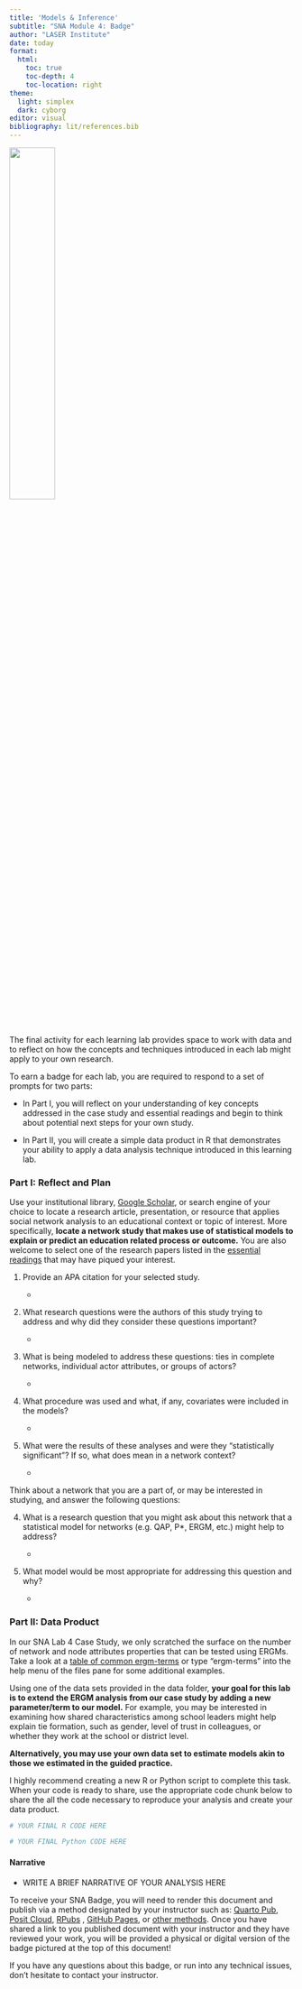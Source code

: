```yaml
---
title: 'Models & Inference'
subtitle: "SNA Module 4: Badge"
author: "LASER Institute"
date: today 
format:
  html:
    toc: true
    toc-depth: 4
    toc-location: right
theme:
  light: simplex
  dark: cyborg
editor: visual
bibliography: lit/references.bib
---
```


![](img/SNA_ModelsInf_HX.jpg){width="40%"}

The final activity for each learning lab provides space to work with data and to reflect on how the concepts and techniques introduced in each lab might apply to your own research.

To earn a badge for each lab, you are required to respond to a set of prompts for two parts: 

-   In Part I, you will reflect on your understanding of key concepts addressed in the case study and essential readings and begin to think about potential next steps for your own study.

-   In Part II, you will create a simple data product in R that demonstrates your ability to apply a data analysis technique introduced in this learning lab.

### Part I: Reflect and Plan

Use your institutional library, [Google Scholar](https://scholar.google.com/), or search engine of your choice to locate a research article, presentation, or resource that applies social network analysis to an educational context or topic of interest. More specifically, **locate a network study that makes use of statistical models to explain or predict an education related process or outcome.** You are also welcome to select one of the research papers listed in the [essential readings](https://github.com/laser-institute/essential-readings/tree/main/sna-labs) that may have piqued your interest.

1.  Provide an APA citation for your selected study.

    -   

2.  What research questions were the authors of this study trying to address and why did they consider these questions important?

    -   

3.  What is being modeled to address these questions: ties in complete networks, individual actor attributes, or groups of actors?

    -   

4.  What procedure was used and what, if any, covariates were included in the models?

    -   

5.  What were the results of these analyses and were they "statistically significant"? If so, what does mean in a network context?

    -   

Think about a network that you are a part of, or may be interested in studying, and answer the following questions:

4.  What is a research question that you might ask about this network that a statistical model for networks (e.g. QAP, P\*, ERGM, etc.) might help to address?

    -   

5.  What model would be most appropriate for addressing this question and why?

    -   

### Part II: Data Product

In our SNA Lab 4 Case Study, we only scratched the surface on the number of network and node attributes properties that can be tested using ERGMs. Take a look at a [table of common ergm-terms](http://statnet.org/nme/d2-ergmterms.html) or type "ergm-terms" into the help menu of the files pane for some additional examples.

Using one of the data sets provided in the data folder, **your goal for this lab is to extend the ERGM analysis from our case study by adding a new parameter/term to our model.** For example, you may be interested in examining how shared characteristics among school leaders might help explain tie formation, such as gender, level of trust in colleagues, or whether they work at the school or district level.

**Alternatively, you may use your own data set to estimate models akin to those we estimated in the guided practice.** 

I highly recommend creating a new R or Python script to complete this task. When your code is ready to share, use the appropriate code chunk below to share the all the code necessary to reproduce your analysis and create your data product.

```r
# YOUR FINAL R CODE HERE


```

```python
# YOUR FINAL Python CODE HERE


```

#### Narrative

-   WRITE A BRIEF NARRATIVE OF YOUR ANALYSIS HERE

To receive your SNA Badge, you will need to render this document and publish via a method designated by your instructor such as: [Quarto Pub](https://quarto.org/docs/publishing/quarto-pub.html), [Posit Cloud](https://posit.cloud/learn/guide#publish-from-cloud), [RPubs](https://rpubs.com) , [GitHub Pages](https://quarto.org/docs/publishing/github-pages.html), or [other methods](https://quarto.org/docs/publishing/other.html). Once you have shared a link to you published document with your instructor and they have reviewed your work, you will be provided a physical or digital version of the badge pictured at the top of this document!

If you have any questions about this badge, or run into any technical issues, don't hesitate to contact your instructor.
